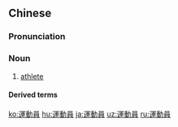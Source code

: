 {{also|运动员}}
==Chinese==
{{zh-forms|s=运动员|type=21}}

===Pronunciation===
{{zh-pron
|m=yùndòngyuán
|c=wan6 dung6 jyun4
|h=pfs=yun-thung-yèn
|mn=qz:ūn-tǒng-oân/tw,xm,zz:ūn-tōng-oân
|cat=n
}}

===Noun===
{{zh-noun}}

# [[athlete]]

====Derived terms====
{{zh-der|體操運動員|網球運動員}}

{{zh-cat|Occupations}}

[[ko:運動員]]
[[hu:運動員]]
[[ja:運動員]]
[[uz:運動員]]
[[ru:運動員]]